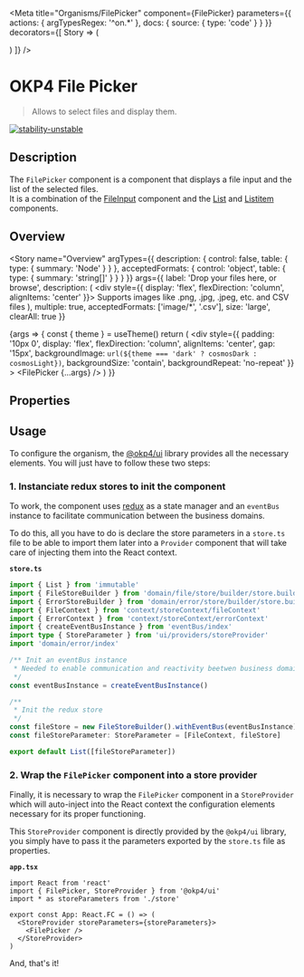 
<Meta
  title="Organisms/FilePicker"
  component={FilePicker}
  parameters={{
    actions: { argTypesRegex: '^on.*' },
    docs: {
      source: {
        type: 'code'
      }
    }
  }}
  decorators={[
    Story => (
      <ThemeProvider>
        <StoreProvider storeParameters={storeParameters}>
          <div className="component-story-main filePicker">
            <ThemeSwitcher />
            <Story />
          </div>
        </StoreProvider>
      </ThemeProvider>
    )
  ]}
/>

# OKP4 File Picker

> Allows to select files and display them.

[![stability-unstable](https://img.shields.io/badge/stability-unstable-yellow.svg)](https://github.com/emersion/stability-badges#unstable)

## Description

The `FilePicker` component is a component that displays a file input and the list of the selected files.  
It is a combination of the [FileInput](/docs/atoms-fileinput--overview) component and the [List](/docs/atoms-list--overview) and [Listitem](/docs/atoms-listitem--overview) components.

## Overview

<Story
  name="Overview"
  argTypes={{
    description: {
      control: false,
      table: {
        type: { summary: 'Node' }
      }
    },
    acceptedFormats: {
      control: 'object',
      table: {
        type: { summary: 'string[]' }
      }
    }
  }}
  args={{
    label: 'Drop your files here, or browse',
    description: (
      <div style={{ display: 'flex', flexDirection: 'column', alignItems: 'center' }}>
        <Typography as="div" fontFamily="brand" fontSize="small" fontWeight="xlight">
          Supports images like .png, .jpg, .jpeg, etc. and CSV files
        </Typography>
      </div>
    ),
    multiple: true,
    acceptedFormats: ['image/*', '.csv'],
    size: 'large',
    clearAll: true
  }}
>
  {args => {
    const { theme } = useTheme()
    return (
      <div
        style={{
          padding: '10px 0',
          display: 'flex',
          flexDirection: 'column',
          alignItems: 'center',
          gap: '15px',
          backgroundImage: `url(${theme === 'dark' ? cosmosDark : cosmosLight})`,
          backgroundSize: 'contain',
          backgroundRepeat: 'no-repeat'
        }}
      >
        <FilePicker {...args} />
      </div>
    )
  }}
</Story>

## Properties

<ArgsTable story="Overview" />

## Usage

To configure the organism, the [@okp4/ui](https://www.npmjs.com/package/@okp4/ui) library provides all the necessary elements. You will just have to follow these two steps:

### 1. Instanciate redux stores to init the component

To work, the component uses [redux](https://redux.js.org/) as a state manager and an `eventBus` instance to facilitate communication between the business domains.

To do this, all you have to do is declare the store parameters in a `store.ts` file to be able to import them later into a `Provider` component that will take care of injecting them into the React context.

**`store.ts`**

```ts
import { List } from 'immutable'
import { FileStoreBuilder } from 'domain/file/store/builder/store.builder'
import { ErrorStoreBuilder } from 'domain/error/store/builder/store.builder'
import { FileContext } from 'context/storeContext/fileContext'
import { ErrorContext } from 'context/storeContext/errorContext'
import { createEventBusInstance } from 'eventBus/index'
import type { StoreParameter } from 'ui/providers/storeProvider'
import 'domain/error/index'

/** Init an eventBus instance
 * Needed to enable communication and reactivity beetwen business domains
 */
const eventBusInstance = createEventBusInstance()

/**
 * Init the redux store
 */
const fileStore = new FileStoreBuilder().withEventBus(eventBusInstance).build()
const fileStoreParameter: StoreParameter = [FileContext, fileStore]

export default List([fileStoreParameter])
```

### 2. Wrap the `FilePicker` component into a store provider

Finally, it is necessary to wrap the `FilePicker` component in a `StoreProvider` which will auto-inject into the React context the configuration elements necessary for its proper functioning.

This `StoreProvider` component is directly provided by the `@okp4/ui` library, you simply have to pass it the parameters exported by the `store.ts` file as properties.

**`app.tsx`**

```tsx
import React from 'react'
import { FilePicker, StoreProvider } from '@okp4/ui'
import * as storeParameters from './store'

export const App: React.FC = () => (
  <StoreProvider storeParameters={storeParameters}>
    <FilePicker />
  </StoreProvider>
)
```

And, that's it!
